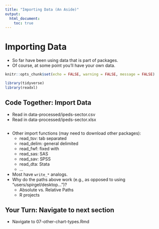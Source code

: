 ```yaml
---
title: "Importing Data (An Aside)"
output:
  html_document:
    toc: true
---
```


# Importing Data

- So far have been using data that is part of packages.
- Of course, at some point you'll have your own data.

```r

knitr::opts_chunk$set(echo = FALSE, warning = FALSE, message = FALSE)

library(tidyverse)
library(readxl)

```

## Code Together: Import Data

- Read in data-processed/ipeds-sector.csv
- Read in data-processed/ipeds-sector.xlsx

```r

```

- Other import functions (may need to download other packages):
  - read_tsv: tab separated
  - read_delim: general delimited
  - read_fwf: fixed with
  - read_sas: SAS
  - read_sav: SPSS
  - read_dta: Stata
  - ...
- Most have `write_*` analogs.
- Why do the paths above work (e.g., as opposed to using "users/spirgel/desktop...")?
  - Absolute vs. Relative Paths
  - R projects
  
## Your Turn: Navigate to next section

- Navigate to 07-other-chart-types.Rmd
